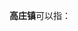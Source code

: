 '''高庄镇'''可以指：
{{PRC admin/disambig|37/13/23/112/000|37/17/02/105/000|41/14/81/103/000|61/04/23/108/000}}
{{disambig|cat=三字中国镇名消歧义}}